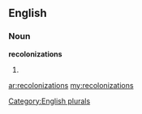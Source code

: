 ==English==

===Noun===
'''recolonizations'''

# {{plural of|[[recolonization]]}}

[[Category:English plurals]]

[[ar:recolonizations]]
[[my:recolonizations]]